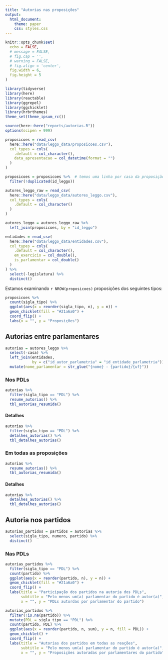 ```yaml
---
title: "Autorias nas proposições"
output:
  html_document:
    theme: paper
    css: styles.css
---
```


```r
knitr::opts_chunk$set(
  echo = FALSE,
  # message = FALSE,
  # fig.cap = '',
  # warning = FALSE,
  # fig.align = 'center',
  fig.width = 6,
  fig.height = 5
)
```

```r
library(tidyverse)
library(here)
library(reactable)
library(ggrepel)
library(ggchicklet)
library(hrbrthemes)
theme_set(theme_ipsum_rc())

source(here::here("reports/autorias.R"))
options(scipen = 999)
```

```r
proposicoes = read_csv(
  here::here("data/leggo_data/proposicoes.csv"),
  col_types = cols(
    .default = col_character(),
    data_apresentacao = col_datetime(format = "")
  )
)

proposicoes = proposicoes %>%  # temos uma linha por casa da proposição
  filter(!duplicated(id_leggo))
```

```r
autores_leggo_raw = read_csv(
  here::here("data/leggo_data/autores_leggo.csv"), 
  col_types = cols(
    .default = col_character()
  )
)

autores_leggo = autores_leggo_raw %>% 
  left_join(proposicoes, by = "id_leggo")
```

```r
entidades = read_csv(
  here::here("data/leggo_data/entidades.csv"),
  col_types = cols(
    .default = col_character(),
    em_exercicio = col_double(),
    is_parlamentar = col_double()
  )
) %>% 
  select(-legislatura) %>% 
  distinct()
```

Estamos examinando `r NROW(proposicoes)` proposições dos seguintes tipos:

```r
proposicoes %>% 
  count(sigla_tipo) %>% 
  ggplot(aes(x = reorder(sigla_tipo, n), y = n)) + 
  geom_chicklet(fill = "#21a6a0") + 
  coord_flip() + 
  labs(x = "", y = "Proposições")
```

## Autorias entre parlamentares

```r
autorias = autores_leggo %>%
  select(-casa) %>% 
  left_join(entidades,
            by = c("id_autor_parlametria" = "id_entidade_parlametria")) %>% 
  mutate(nome_parlamentar = str_glue("{nome} - {partido}/{uf}"))
```

### Nos PDLs

```r
autorias %>% 
  filter(sigla_tipo == "PDL") %>% 
  resume_autorias() %>% 
  tbl_autorias_resumida()
```

#### Detalhes

```r
autorias %>% 
  filter(sigla_tipo == "PDL") %>% 
  detalhes_autorias() %>% 
  tbl_detalhes_autorias()
```


### Em todas as proposições

```r
autorias %>% 
  resume_autorias() %>% 
  tbl_autorias_resumida()
```

#### Detalhes

```r
autorias %>% 
  detalhes_autorias() %>% 
  tbl_detalhes_autorias()
```


## Autoria nos partidos

```r
autorias_partidos = partidos = autorias %>% 
  select(sigla_tipo, numero, partido) %>% 
  distinct()
```

### Nas PDLs

```r
autorias_partidos %>%
  filter(sigla_tipo == "PDL") %>%
  count(partido) %>%
  ggplot(aes(x = reorder(partido, n), y = n)) +
  geom_chicklet(fill = "#21a6a0") +
  coord_flip() +
  labs(title = "Participação dos partidos na autoria dos PDLs",
       subtitle = "Pelo menos um(a) parlamentar do partido é autor(a)",
       x = "", y = "PDLs autordas por parlamentar do partido")
```

```r
autorias_partidos %>%
  filter(!is.na(partido)) %>% 
  mutate(PDL = sigla_tipo == "PDL") %>% 
  count(partido, PDL) %>%
  ggplot(aes(x = reorder(partido, n, sum), y = n, fill = PDL)) +
  geom_chicklet() +
  coord_flip() +
  labs(title = "Autorias dos partidos em todas as reações",
       subtitle = "Pelo menos um(a) parlamentar do partido é autor(a)",
       x = "", y = "Proposições autoradas por parlamentares do partido")
```